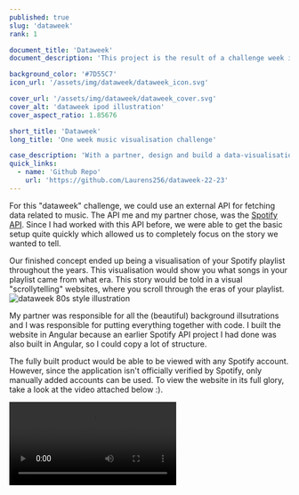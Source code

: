 ```yaml
---
published: true
slug: 'dataweek'
rank: 1

document_title: 'Dataweek'
document_description: 'This project is the result of a challenge week in which, along with a partner, we were tasked with designing and developing a music visualisation.'

background_color: '#7D55C7'
icon_url: '/assets/img/dataweek/dataweek_icon.svg'

cover_url: '/assets/img/dataweek/dataweek_cover.svg'
cover_alt: 'dataweek ipod illustration'
cover_aspect_ratio: 1.85676

short_title: 'Dataweek'
long_title: 'One week music visualisation challenge'

case_description: 'With a partner, design and build a data-visualisation around the theme; music.'
quick_links:
  - name: 'Github Repo'
    url: 'https://github.com/Laurens256/dataweek-22-23'
---
```


For this "dataweek" challenge, we could use an external API for fetching data related to music. The API me and my partner chose, was the [Spotify API](https://developer.spotify.com/documentation/web-api). Since I had worked with this API before, we were able to get the basic setup quite quickly which allowed us to completely focus on the story we wanted to tell.

Our finished concept ended up being a visualisation of your Spotify playlist throughout the years. This visualisation would show you what songs in your playlist came from what era. This story would be told in a visual "scrollytelling" websites, where you scroll through the eras of your playlist.
![dataweek 80s style illustration](/assets/img/dataweek/dataweek_80s.svg)

My partner was responsible for all the (beautiful) background illsutrations and I was responsible for putting everything together with code. I built the website in Angular because an earlier Spotify API project I had done was also built in Angular, so I could copy a lot of structure.

The fully built product would be able to be viewed with any Spotify account. However, since the application isn't officially verified by Spotify, only manually added accounts can be used. To view the website in its full glory, take a look at the video attached below :).

![video showing the full flow of the Dataweek application](/assets/img/dataweek/dataweek_showcase.mp4)
